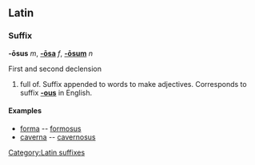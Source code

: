 ==Latin==
===Suffix===
'''-ōsus''' ''m'', '''[[-osa|-ōsa]]''' ''f'', '''[[-osum|-ōsum]]''' ''n''

First and second declension

# full of.  Suffix appended to words to make adjectives.  Corresponds to suffix '''[[-ous]]''' in English.

====Examples====
*[[forma]] -- [[formosus]]
*[[caverna]] -- [[cavernosus]]
[[Category:Latin suffixes]]